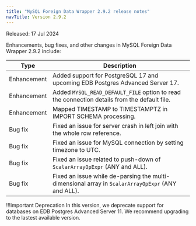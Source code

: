 ```yaml
---
title: "MySQL Foreign Data Wrapper 2.9.2 release notes"
navTitle: Version 2.9.2
---
```


Released: 17 Jul 2024

Enhancements, bug fixes, and other changes in MySQL Foreign Data Wrapper 2.9.2 include:

| Type         | Description                                                                                       |
|--------------|---------------------------------------------------------------------------------------------------|
| Enhancement  | Added support for PostgreSQL 17 and upcoming EDB Postgres Advanced Server 17.                     |
| Enhancement  | Added `MYSQL_READ_DEFAULT_FILE` option to read the connection details from the default file.      |
| Enhancement  | Mapped TIMESTAMP to TIMESTAMPTZ in IMPORT SCHEMA processing.                                      |
| Bug&nbsp;fix | Fixed an issue for server crash in left join with the whole row reference.                        |
| Bug&nbsp;fix | Fixed an issue for MySQL connection by setting timezone to UTC.                                   |
| Bug&nbsp;fix | Fixed an issue related to push-down of `ScalarArrayOpExpr` (ANY and ALL).                         |
| Bug&nbsp;fix | Fixed an issue while de-parsing the multi-dimensional array in `ScalarArrayOpExpr` (ANY and ALL). |

!!!important Deprecation
   In this version, we deprecate support for databases on EDB Postgres Advanced Server 11. We recommend upgrading to the lastest available version. 

